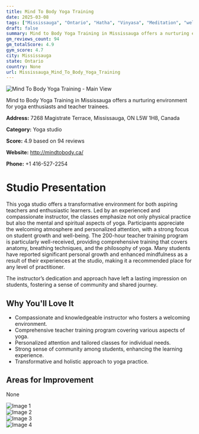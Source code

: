 ```yaml
---
title: Mind To Body Yoga Training
date: 2025-03-08
tags: ["Mississauga", "Ontario", "Hatha", "Vinyasa", "Meditation", "welcoming atmosphere", "personalized instruction", "Mississauga"]  
draft: false
summary: Mind to Body Yoga Training in Mississauga offers a nurturing environment for yoga enthusiasts and teacher trainees.
gm_reviews_count: 94
gm_totalScore: 4.9
gym_score: 4.7
city: Mississauga
state: Ontario
country: None
url: Mississauga_Mind_To_Body_Yoga_Training
---
```


<div className="aspect-[16/9] relative my-8">
  <img 
    src="https://lh5.googleusercontent.com/p/AF1QipMIfuZsbcZVY9uLiYFgLLqvSD9DoBHtiRd0CtYP=w1920-h1080-k-no"
    alt="Mind To Body Yoga Training - Main View"
    className="object-cover absolute inset-0 w-full h-full rounded-lg"
  />
</div>

Mind to Body Yoga Training in Mississauga offers a nurturing environment for yoga enthusiasts and teacher trainees.

**Address:** 7268 Magistrate Terrace, Mississauga, ON L5W 1H8, Canada

**Category:** Yoga studio

**Score:** 4.9 based on 94 reviews

**Website:** http://mindtobody.ca/

**Phone:** +1 416-527-2254

# Studio Presentation

This yoga studio offers a transformative environment for both aspiring teachers and enthusiastic learners. Led by an experienced and compassionate instructor, the classes emphasize not only physical practice but also the mental and spiritual aspects of yoga. Participants appreciate the welcoming atmosphere and personalized attention, with a strong focus on student growth and well-being. The 200-hour teacher training program is particularly well-received, providing comprehensive training that covers anatomy, breathing techniques, and the philosophy of yoga. Many students have reported significant personal growth and enhanced mindfulness as a result of their experiences at the studio, making it a recommended place for any level of practitioner.

The instructor’s dedication and approach have left a lasting impression on students, fostering a sense of community and shared journey.

## Why You'll Love It

- Compassionate and knowledgeable instructor who fosters a welcoming environment.
- Comprehensive teacher training program covering various aspects of yoga.
- Personalized attention and tailored classes for individual needs.
- Strong sense of community among students, enhancing the learning experience.
- Transformative and holistic approach to yoga practice.

## Areas for Improvement

None

<div className="grid grid-cols-1 xl:grid-cols-2 gap-4 my-8">
<div className="aspect-[4/3] relative"><img src="https://lh5.googleusercontent.com/p/AF1QipMuTY4YyB4WoB57AHj2Uy0md73oWsNdMg4KC44g=w1920-h1080-k-no" alt="Image 1" className="object-cover absolute inset-0 w-full h-full rounded-lg" /></div>
<div className="aspect-[4/3] relative"><img src="https://lh5.googleusercontent.com/p/AF1QipP-xWGiuPl_viNF65efJvNlRb1yKcYxmVuH8F9c=w1920-h1080-k-no" alt="Image 2" className="object-cover absolute inset-0 w-full h-full rounded-lg" /></div>
<div className="aspect-[4/3] relative"><img src="https://lh5.googleusercontent.com/p/AF1QipO68Mn4MlxD_5tMF-JHpieW2v9fUzfIeT4V0VJx=w1920-h1080-k-no" alt="Image 3" className="object-cover absolute inset-0 w-full h-full rounded-lg" /></div>
<div className="aspect-[4/3] relative"><img src="https://lh5.googleusercontent.com/p/AF1QipMt_Mcw9HYlqyanWDyKF-_k2MQunGiFEtGIjFKg=w1920-h1080-k-no" alt="Image 4" className="object-cover absolute inset-0 w-full h-full rounded-lg" /></div>
</div>